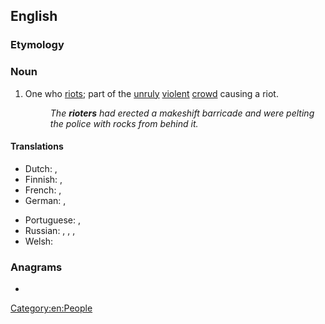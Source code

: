 ==English==

===Etymology===
{{af|en|riot|-er}}

===Noun===
{{en-noun}}

# One who [[riot]]s; part of the [[unruly]] [[violent]] [[crowd]] causing a riot.
#: ''The '''rioters''' had erected a makeshift barricade and were pelting the police with rocks from behind it.''

====Translations====
{{trans-top|one who riots}}
* Dutch: {{t+|nl|relschopper|m}}, {{t|nl|oproermaker|m}}
* Finnish: {{t+|fi|mellakoitsija}}, {{t+|fi|mellakoija}}
* French: {{t+|fr|émeutier|m}}, {{t+|fr|émeutière|f}}
* German: {{t+|de|Randalierer|m}}, {{t+|de|Randaliererin|f}}
{{trans-mid}}
* Portuguese: {{t|pt|baderneiro|m}}, {{t|pt|baderneira|f}}
* Russian: {{t+|ru|бунтовщи́к|m}}, {{t+|ru|повста́нец|m}}, {{t+|ru|мяте́жник|m}}, {{t+|ru|бунта́рь|m}}
* Welsh: {{t+|cy|terfysgwr|m}}
{{trans-bottom}}

===Anagrams===
* {{anagrams|en|a=eiorrt|Terrio}}

[[Category:en:People]]